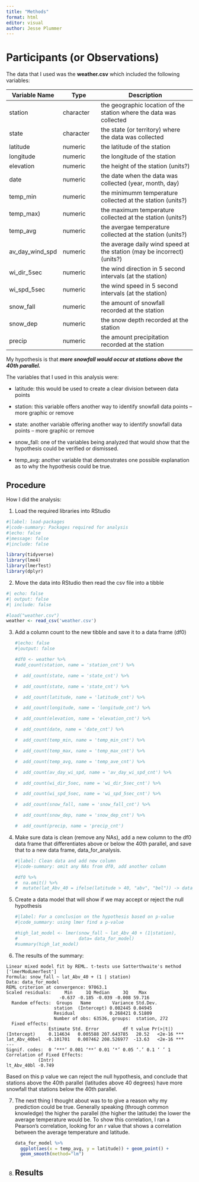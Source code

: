 ---
title: "Methods"
format: html
editor: visual
author: Jesse Plummer
---

# Participants (or Observations)

The data that I used was the **weather.csv** which included the following variables:

| Variable Name   | Type      | Description                                                             |
|---------------|---------------|-----------------------------------------|
| station         | character | the geographic location of the station where the data was collected     |
| state           | character | the state (or territory) where the data was collected                   |
| latitude        | numeric   | the latitude of the station                                             |
| longitude       | numeric   | the longitude of the station                                            |
| elevation       | numeric   | the height of the station (units?)                                      |
| date            | numeric   | the date when the data was collected (year, month, day)                 |
| temp_min        | numeric   | the minimumm temperature collected at the station (units?)              |
| temp_max)       | numeric   | the maximum temperature collected at the station (units?)               |
| temp_avg        | numeric   | the avergae temperature collected at the station (units?)               |
| av_day_wind_spd | numeric   | the average daily wind speed at the station (may be incorrect) (units?) |
| wi_dir_5sec     | numeric   | the wind direction in 5 second intervals (at the station)               |
| wi_spd_5sec     | numeric   | the wind speed in 5 second intervals (at the station)                   |
| snow_fall       | numeric   | the amount of snowfall recorded at the station                          |
| snow_dep        | numeric   | the snow depth recorded at the station                                  |
| precip          | numeric   | the amount precipitation recorded at the station                        |

My hypothesis is that ***more snowfall would occur at stations above the 40th parallel.***

The variables that I used in this analysis were:

-   latitude: this would be used to create a clear division between data points

-   station: this variable offers another way to identify snowfall data points – more graphic or remove

-   state: another variable offering another way to identify snowfall data points – more graphic or remove

-   snow_fall: one of the variables being analyzed that would show that the hypothesis could be verified or dismissed.

-   temp_avg: another variable that demonstrates one possible explanation as to why the hypothesis could be true.

## Procedure

How I did the analysis:

1.  Load the required libraries into RStudio

```{r}
#|label: load-packages
#|code-summary: Packages required for analysis
#|echo: false
#|message: false
#|include: false

library(tidyverse)
library(lme4)
library(lmerTest)
library(dplyr)
```

2.  Move the data into RStudio then read the csv file into a tibble

```{r}
#| echo: false
#| output: false
#| include: false

#load("weather.csv")
weather <- read_csv('weather.csv')
```

3.  Add a column count to the new tibble and save it to a data frame (df0)

    ```{r}
    #|echo: false
    #|output: false

    #df0 <- weather %>%
    #add_count(station, name = 'station_cnt') %>%

    #  add_count(state, name = 'state_cnt') %>%

    #  add_count(state, name = 'state_cnt') %>%

    #  add_count(latitude, name = 'latitude_cnt') %>%

    #  add_count(longitude, name = 'longitude_cnt') %>%

    #  add_count(elevation, name = 'elevation_cnt') %>%

    #  add_count(date, name = 'date_cnt') %>%

    #  add_count(temp_min, name = 'temp_min_cnt') %>%

    #  add_count(temp_max, name = 'temp_max_cnt') %>%

    #  add_count(temp_avg, name = 'temp_ave_cnt') %>%

    #  add_count(av_day_wi_spd, name = 'av_day_wi_spd_cnt') %>%

    #  add_count(wi_dir_5sec, name = 'wi_dir_5sec_cnt') %>%

    #  add_count(wi_spd_5sec, name = 'wi_spd_5sec_cnt') %>%

    #  add_count(snow_fall, name = 'snow_fall_cnt') %>%

    #  add_count(snow_dep, name = 'snow_dep_cnt') %>%

    #  add_count(precip, name = 'precip_cnt')

    ```

4.  Make sure data is clean (remove any NAs), add a new column to the df0 data frame that differentiates above or below the 40th parallel, and save that to a new data frame, data_for_analysis.

    ```{r}
    #|label: Clean data and add new column
    #|code-summary: omit any NAs from df0, add another column

    #df0 %>%
    #  na.omit() %>%
    #  mutate(lat_Abv_40 = ifelse(latitude > 40, "abv", "bel")) -> data_for_model
    ```

5.  Create a data model that will show if we may accept or reject the null hypothesis

    ```{r}
    #|label: For a conclusion on the hypothesis based on p-value
    #|code_summary: using lmer find a p-value
     
    #high_lat_model <- lmer(snow_fall ~ lat_Abv_40 + (1|station),
    #                       data= data_for_model)
    #summary(high_lat_model)
    ```

6.  The results of the summary:

```         
Linear mixed model fit by REML. t-tests use Satterthwaite's method ['lmerModLmerTest'] 
Formula: snow_fall ~ lat_Abv_40 + (1 | station)    
Data: data_for_model  
REML criterion at convergence: 97063.1 
Scaled residuals:     Min     1Q Median     3Q    Max  
                    -0.637 -0.185 -0.039 -0.008 59.716   
  Random effects:  Groups   Name        Variance Std.Dev.  
                  station  (Intercept) 0.002445 0.04945   
                  Residual             0.268421 0.51809  
                  Number of obs: 63536, groups:  station, 272  
  Fixed effects:                
                Estimate Std. Error         df t value Pr(>|t|)    
(Intercept)     0.114634   0.005588 207.643785   20.52   <2e-16 *** 
lat_Abv_40bel  -0.101701   0.007462 208.526977  -13.63   <2e-16 *** 
--- 
Signif. codes:  0 ‘***’ 0.001 ‘**’ 0.01 ‘*’ 0.05 ‘.’ 0.1 ‘ ’ 1  
Correlation of Fixed Effects:            
            (Intr) 
lt_Abv_40bl -0.749
```

Based on this p value we can reject the null hypothesis, and conclude that stations above the 40th parallel (latitudes above 40 degrees) have more snowfall that stations below the 40th parallel.

7.  The next thing I thought about was to to give a reason why my prediction could be true. Generally speaking (through common knowledge) the higher the parallel (the higher the latitude) the lower the average temperature would be. To show this correlation, I ran a Pearson's correlation, looking for an r value that shows a correlation between the average temperature and latitude.

    ```{r}
    data_for_model %>%
      ggplot(aes(x = temp_avg, y = latitude)) + geom_point() +
      geom_smooth(method="lm")
    ```

8.  <div>

    ## Results

    </div>
